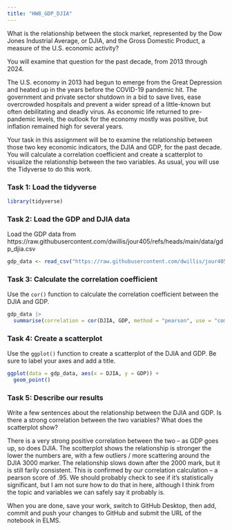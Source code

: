 ```yaml
---
title: "HW8_GDP_DJIA"
---
```


What is the relationship between the stock market, represented by the Dow Jones Industrial Average, or DJIA, and the Gross Domestic Product, a measure of the U.S. economic activity?

You will examine that question for the past decade, from 2013 through 2024.

The U.S. economy in 2013 had begun to emerge from the Great Depression and heated up in the years before the COVID-19 pandemic hit. The government and private sector shutdown in a bid to save lives, ease overcrowded hospitals and prevent a wider spread of a little-known but often debilitating and deadly virus. As economic life returned to pre-pandemic levels, the outlook for the economy mostly was positive, but inflation remained high for several years.

Your task in this assignment will be to examine the relationship between those two key economic indicators, the DJIA and GDP, for the past decade. You will calculate a correlation coefficient and create a scatterplot to visualize the relationship between the two variables. As usual, you will use the Tidyverse to do this work.

### Task 1: Load the tidyverse

```r
library(tidyverse)
```

### Task 2: Load the GDP and DJIA data

Load the GDP data from https://raw.githubusercontent.com/dwillis/jour405/refs/heads/main/data/gdp_djia.csv

```r
gdp_data <- read_csv("https://raw.githubusercontent.com/dwillis/jour405/refs/heads/main/data/gdp_djia.csv")
```

### Task 3: Calculate the correlation coefficient

Use the `cor()` function to calculate the correlation coefficient between the DJIA and GDP.

```r
gdp_data |>
  summarise(correlation = cor(DJIA, GDP, method = "pearson", use = "complete.obs"))
```

### Task 4: Create a scatterplot

Use the `ggplot()` function to create a scatterplot of the DJIA and GDP. Be sure to label your axes and add a title.

```r
ggplot(data = gdp_data, aes(x = DJIA, y = GDP)) +
  geom_point()
```

### Task 5: Describe our results

Write a few sentences about the relationship between the DJIA and GDP. Is there a strong correlation between the two variables? What does the scatterplot show?

There is a very strong positive correlation between the two -- as GDP goes up, so does DJIA. The scotterplot shows the relationship is stronger the lower the numbers are, with a few outliers / more scattering around the DJIA 3000 marker. The relationship slows down after the 2000 mark, but it is still farily consistent. This is confirmed by our correlation calculation -- a pearson score of .95. We should probably check to see if it's statistically significant, but I am not sure how to do that in here, although I think from the topic and variables we can safely say it probably is.


When you are done, save your work, switch to GitHub Desktop, then add, commit and push your changes to GitHub and submit the URL of the notebook in ELMS.

